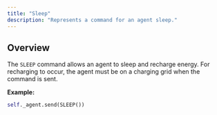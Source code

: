 ```yaml
---
title: "Sleep"
description: "Represents a command for an agent sleep."
---
```


## Overview

The `SLEEP` command allows an agent to sleep and recharge energy. For recharging to occur, 
the agent must be on a charging grid when the command is sent.

**Example:**

```py
self._agent.send(SLEEP())
```
